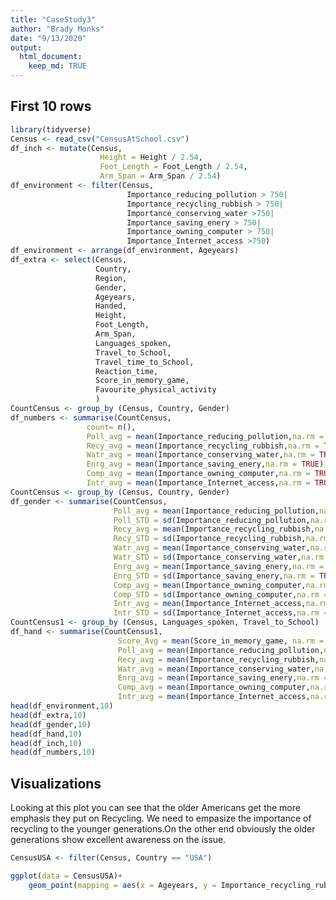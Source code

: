 ```yaml
---
title: "CaseStudy3"
author: "Brady Monks"
date: "9/13/2020"
output: 
  html_document:
    keep_md: TRUE
---
```



## First 10 rows


```r
library(tidyverse)
Census <- read_csv("CensusAtSchool.csv")
df_inch <- mutate(Census,
                    Height = Height / 2.54, 
                    Foot_Length = Foot_Length / 2.54,
                    Arm_Span = Arm_Span / 2.54)
df_environment <- filter(Census, 
                          Importance_reducing_pollution > 750|
                          Importance_recycling_rubbish > 750|
                          Importance_conserving_water >750|
                          Importance_saving_enery > 750|
                          Importance_owning_computer > 750|
                          Importance_Internet_access >750)
df_environment <- arrange(df_environment, Ageyears)
df_extra <- select(Census, 
                   Country, 
                   Region, 
                   Gender, 
                   Ageyears,
                   Handed,
                   Height,
                   Foot_Length,
                   Arm_Span,
                   Languages_spoken,
                   Travel_to_School,
                   Travel_time_to_School,
                   Reaction_time,
                   Score_in_memory_game,
                   Favourite_physical_activity
                   )
CountCensus <- group_by (Census, Country, Gender)
df_numbers <- summarise(CountCensus, 
                 count= n(),
                 Poll_avg = mean(Importance_reducing_pollution,na.rm = TRUE),
                 Recy_avg = mean(Importance_recycling_rubbish,na.rm = TRUE),
                 Watr_avg = mean(Importance_conserving_water,na.rm = TRUE),
                 Enrg_avg = mean(Importance_saving_enery,na.rm = TRUE),
                 Comp_avg = mean(Importance_owning_computer,na.rm = TRUE),
                 Intr_avg = mean(Importance_Internet_access,na.rm = TRUE))
CountCensus <- group_by (Census, Country, Gender)
df_gender <- summarise(CountCensus, 
                       Poll_avg = mean(Importance_reducing_pollution,na.rm = TRUE),
                       Poll_STD = sd(Importance_reducing_pollution,na.rm = TRUE),
                       Recy_avg = mean(Importance_recycling_rubbish,na.rm = TRUE),
                       Recy_STD = sd(Importance_recycling_rubbish,na.rm = TRUE),
                       Watr_avg = mean(Importance_conserving_water,na.rm = TRUE),
                       Watr_STD = sd(Importance_conserving_water,na.rm = TRUE),
                       Enrg_avg = mean(Importance_saving_enery,na.rm = TRUE),
                       Enrg_STD = sd(Importance_saving_enery,na.rm = TRUE),
                       Comp_avg = mean(Importance_owning_computer,na.rm = TRUE),
                       Comp_STD = sd(Importance_owning_computer,na.rm = TRUE),
                       Intr_avg = mean(Importance_Internet_access,na.rm = TRUE),
                       Intr_STD = sd(Importance_Internet_access,na.rm = TRUE))
CountCensus1 <- group_by (Census, Languages_spoken, Travel_to_School)
df_hand <- summarise(CountCensus1, 
                        Score_Avg = mean(Score_in_memory_game, na.rm = TRUE),
                        Poll_avg = mean(Importance_reducing_pollution,na.rm = TRUE),
                        Recy_avg = mean(Importance_recycling_rubbish,na.rm = TRUE),
                        Watr_avg = mean(Importance_conserving_water,na.rm = TRUE),
                        Enrg_avg = mean(Importance_saving_enery,na.rm = TRUE),
                        Comp_avg = mean(Importance_owning_computer,na.rm = TRUE),
                        Intr_avg = mean(Importance_Internet_access,na.rm = TRUE))
head(df_environment,10)
head(df_extra,10)
head(df_gender,10)
head(df_hand,10)
head(df_inch,10)
head(df_numbers,10)

```

## Visualizations

Looking at this plot you can see that the older Americans get the more emphasis they put on Recycling. We need to empasize the importance of recycling to the younger generations.On the other end obviously the older generations show excellent awareness on the issue. 
```r
CensusUSA <- filter(Census, Country == "USA")

ggplot(data = CensusUSA)+
    geom_point(mapping = aes(x = Ageyears, y = Importance_recycling_rubbish, shape = Gender))


```
